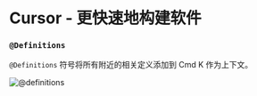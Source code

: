 # Cursor - 更快速地构建软件

### `@Definitions`

`@Definitions` 符号将所有附近的相关定义添加到 Cmd K 作为上下文。

![@definitions](https://mintlify.s3-us-west-1.amazonaws.com/cursor/images/context/@definitions.png)

